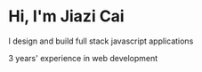 # Hi, I'm Jiazi Cai

I design and build  full stack javascript  applications 

3 years' experience  in web development